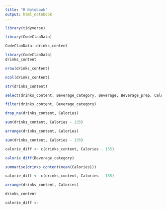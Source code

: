 ```yaml
---
title: "R Notebook"
output: html_notebook
---
```


```r
library(tidyverse)
```

```r
library(CodeClanData)
```

```r
CodeClanData::drinks_content
```

```r
library(CodeClanData)
drinks_content
```

```r
nrow(drinks_content)
```

```r
ncol(drinks_content)
```
```r
str(drinks_content)
```

```r
select(drinks_content, Beverage_category, Beverage, Beverage_prep, Calories)
```

```r
filter(drinks_content, Beverage_category)

```

```r
drop_na(drinks_content, Calories)
```

```r
sum(drinks_content, Calories - 135)
```

```r
arrange(drinks_content, Calories)
```

```r
sum(drinks_content, Calories - 135)
```

```r
calorie_diff <- c(drinks_content, Calories - 135)

calorie_diff(Beverage_category)
```
```r
summarise(drinks_content(mean(Calories)))
```

```r
calorie_diff <- c(drinks_content, Calories - 135)
```
```r
arrange(drinks_content, Calories)
```
```r
drinks_content
```

```r
calorie_diff <- 
```

